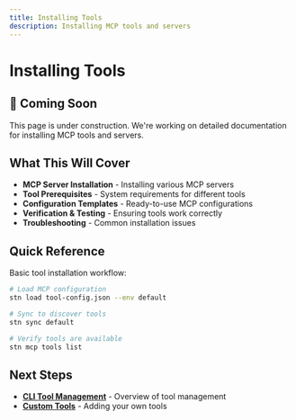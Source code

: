 ```yaml
---
title: Installing Tools
description: Installing MCP tools and servers
---
```


# Installing Tools

## 🚧 Coming Soon

This page is under construction. We're working on detailed documentation for installing MCP tools and servers.

## What This Will Cover

- **MCP Server Installation** - Installing various MCP servers
- **Tool Prerequisites** - System requirements for different tools
- **Configuration Templates** - Ready-to-use MCP configurations
- **Verification & Testing** - Ensuring tools work correctly
- **Troubleshooting** - Common installation issues

## Quick Reference

Basic tool installation workflow:

```bash
# Load MCP configuration
stn load tool-config.json --env default

# Sync to discover tools
stn sync default

# Verify tools are available
stn mcp tools list
```

## Next Steps

- **[CLI Tool Management](/station/en/cli/tools)** - Overview of tool management
- **[Custom Tools](/station/en/cli/tools/custom)** - Adding your own tools